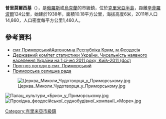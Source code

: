 {{No footnotes|time=2015-09-16T14:39:32+00:00}}
'''普里莫爾西基'''（{{lang-ru|Приморский}}），是[[俄羅斯|俄羅斯]]或[[烏克蘭|烏克蘭]]的市級鎮，位於[[克里米亞半島|克里米亞半島]]，距離[[辛菲羅波爾|辛菲羅波爾]]124公里，始建於1938年，面積10.18平方公里，海拔高度6米，2011年人口14,860，人口密度每平方公里1,460人。

==參考資料==
*[http://gska2.rada.gov.ua/pls/z7502/A005?rdat1=21.02.2009&rf7571=1269 смт ПриморськийАвтономна Республіка Крим, м Феодосія]{{dead link|date=2018年3月 |bot=InternetArchiveBot |fix-attempted=yes }}
*[https://web.archive.org/web/20121010205321/http://stat6.stat.lviv.ua/PXWEB2007/ukr/publ/2011/chnas.zip Державний комітет статистики України. Чисельність наявного населення України на 1 січня 2011 року, Київ-2011 (doc)]
*[http://weather.in.ua/ua/krym/21617 Прогноз погоди в смт. Приморський] {{Wayback|url=http://weather.in.ua/ua/krym/21617 |date=20160120213729 }}
* [http://possovet.com/ Приморська селищна рада] {{Wayback|url=http://possovet.com/ |date=20210124210824 }}

{{coord|45|07|9|N|35|28|35|E|scale:100000|display=title}}

[[Image:Церква_Миколи_Чудотворця_у_Приморському.jpg|right]]

[[Image:Палац_культури_«Бриз»_у_Приморському.jpg|right]]
[[Image:Прохідна_феодосійської_суднобудівної_компанії_«Море».jpg|right]]

{{DEFAULTSORT:Приморський}}
[[Category:克里米亞市級鎮|Category:克里米亞市級鎮]]


{{Crimea-geo-stub}}
